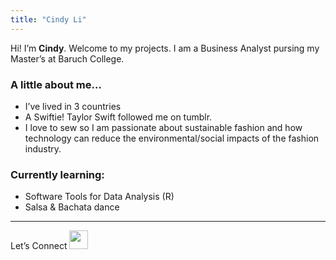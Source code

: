 ```yaml
---
title: "Cindy Li"
---
```


Hi! I'm **Cindy**. Welcome to my projects. 
I am a Business Analyst pursing my Master's at Baruch College. 

### A little about me...
- I've lived in 3 countries
- A Swiftie! Taylor Swift followed me on tumblr. 
- I love to sew so I am passionate about sustainable fashion and how technology can reduce the environmental/social impacts of the fashion industry. 

### Currently learning:
- Software Tools for Data Analysis (R)
- Salsa & Bachata dance

---
Let's Connect  <a href="https://www.linkedin.com/in/cndyli/"><img src="https://upload.wikimedia.org/wikipedia/commons/thumb/8/81/LinkedIn_icon.svg/1200px-LinkedIn_icon.svg.png" width="30"> 

[[![](https://upload.wikimedia.org/wikipedia/commons/thumb/8/81/LinkedIn_icon.svg/1200px-LinkedIn_icon.svg.png#left)](https://www.linkedin.com/in/cndyli/){width=50%}]: #